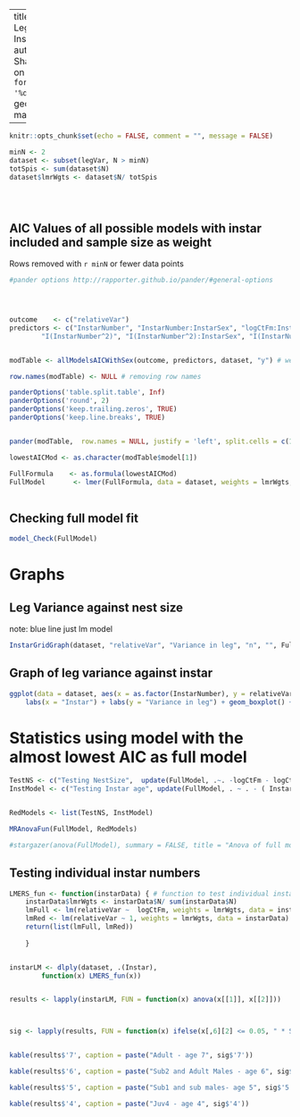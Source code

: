 

---
title: "Variance in Leg vs Nest Size Instar As Number"
author: "Ruth Sharpe"
date: "Run on `r format(Sys.time(), '%d %B, %Y')`"
geometry: margin=1cm

---

```{r dataImport,  include = FALSE}
knitr::opts_chunk$set(echo = FALSE, comment = "", message = FALSE)

minN <- 2
dataset <- subset(legVar, N > minN)
totSpis <- sum(dataset$N)
dataset$lmrWgts <- dataset$N/ totSpis





```

AIC Values of all possible models with instar included and sample size as weight
------------------
Rows removed with `r minN` or fewer data points 

```{r kable, results='asis',  echo = FALSE}
#pander options http://rapporter.github.io/pander/#general-options




outcome    <- c("relativeVar")
predictors <- c("InstarNumber", "InstarNumber:InstarSex", "logCtFm:InstarNumber", "logCtFm:InstarNumber:InstarSex", 
		"I(InstarNumber^2)", "I(InstarNumber^2):InstarSex", "I(InstarNumber^2):InstarSex:logCtFm")


modTable <- allModelsAICWithSex(outcome, predictors, dataset, "y") # weights included if "y"

row.names(modTable) <- NULL # removing row names

panderOptions('table.split.table', Inf)
panderOptions('round', 2)
panderOptions('keep.trailing.zeros', TRUE)
panderOptions('keep.line.breaks', TRUE)


pander(modTable,  row.names = NULL, justify = 'left', split.cells = c(1, 2, 61, 2))

lowestAICMod <- as.character(modTable$model[1])

FullFormula    <- as.formula(lowestAICMod)
FullModel       <- lmer(FullFormula, data = dataset, weights = lmrWgts, REML = FALSE)
	
```

Checking full model fit
--------------------


```{r ModelFit, fig.height=3, fig.width=3}

model_Check(FullModel)

```
\pagebreak

Graphs
====================

Leg Variance against nest size
-----------
 
note: blue line just lm model
```{r, fig.height=8, fig.width=12, echo = FALSE}


InstarGridGraph(dataset, "relativeVar", "Variance in leg", "n", "", FullModel, "y")

```

Graph of leg variance against instar
--------

```{r legVarInstar, fig.height=6, fig.width=8, echo = FALSE}
ggplot(data = dataset, aes(x = as.factor(InstarNumber), y = relativeVar, fill = InstarSex)) +
	labs(x = "Instar") + labs(y = "Variance in leg") + geom_boxplot() + mytheme

```
\pagebreak

Statistics using model with the almost lowest AIC as full model
====================


```{r Stats,  results='asis', echo = FALSE , comment = "", message = FALSE, warning = FALSE}


TestNS <- c("Testing NestSize",  update(FullModel, .~. -logCtFm - logCtFm:InstarNumber))
InstModel <- c("Testing Instar age", update(FullModel, . ~ . - ( InstarNumber + InstarNumber:InstarSex + logCtFm:InstarNumber + I(InstarNumber^2))))


RedModels <- list(TestNS, InstModel)

MRAnovaFun(FullModel, RedModels)

#stargazer(anova(FullModel), summary = FALSE, title = "Anova of full model alone", header = FALSE)

```



Testing individual instar numbers
--------------------

```{r IndInstars,  results='asis', echo = FALSE, comment = "", tab.cap = NULL, message = FALSE, warning = FALSE, hold = TRUE}


LMERS_fun <- function(instarData) { # function to test individual instars 	
	instarData$lmrWgts <- instarData$N/ sum(instarData$N)
    lmFull <- lm(relativeVar ~  logCtFm, weights = lmrWgts, data = instarData)
    lmRed <- lm(relativeVar ~ 1, weights = lmrWgts, data = instarData)
    return(list(lmFull, lmRed))
	
    }


instarLM <- dlply(dataset, .(Instar),        
		function(x) LMERS_fun(x))


results <- lapply(instarLM, FUN = function(x) anova(x[[1]], x[[2]]))



sig <- lapply(results, FUN = function(x) ifelse(x[,6][2] <= 0.05, " * SIGNIFICANT *", "not significant"))


kable(results$'7', caption = paste("Adult - age 7", sig$'7'))

kable(results$'6', caption = paste("Sub2 and Adult Males - age 6", sig$'6'))

kable(results$'5', caption = paste("Sub1 and sub males- age 5", sig$'5'))

kable(results$'4', caption = paste("Juv4 - age 4", sig$'4'))

	
```
